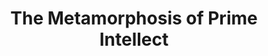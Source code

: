 ---
title: "The Metamorphosis of Prime Intellect"
bookCover: "/assets/book-covers/the-metamorphosis-of-prime-intellect.jpg"
slug: "the-metamorphosis-of-prime-intellect"
bookAuthor: "Roger Williams"
rating: 8
done: false
tags: []
summary: false
detailedNotes: false
amazonLink: ""
amazonAffiliateLink: ""
---